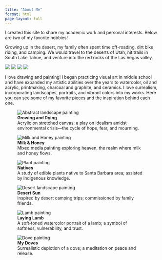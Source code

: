 ```yaml
---
title: "About Me"
format: html
page-layout: full
---
```


I created this site to share my academic work and personal interests. Below are two of my favorite hobbies!

Growing up in the desert, my family often spent time off-roading, dirt bike riding, and camping. We would travel to the deserts of Utah, hit trails in South Lake Tahoe, and venture into the red rocks of the Las Vegas valley. 

::: hobby-gallery
<img src="images/IMG_7873.jpg"/> <img src="images/IMG_1413.jpg"/> <img src="images/offroad1.jpg"/> <img src="images/offroad2.jpg"/>
:::

I love drawing and painting! I began practicing visual art in middle school and have expanded my artistic abilities over the years to watercolor, oil and acrylic, printmaking, charcoal and graphite, and ceramics. I love surrealism, incorporating landscapes, portraits, and vibrant colors into my works. Here you can see some of my favorite pieces and the inspiration behind each one.

<div class="hobby2-gallery">
  <figure>
    <img src="images/abstractlandscape.jpg" alt="Abstract landscape painting">
    <figcaption>
      <strong>Growing and Dying</strong><br>
      Acrylic on stretched canvas; a play on idealism amidst environmental crisis—the cycle of hope, fear, and mourning.
    </figcaption>
  </figure>

  <figure>
    <img src="images/milkhoney.JPG" alt="Milk and Honey painting">
    <figcaption>
      <strong>Milk & Honey</strong><br>
      Mixed media painting exploring heaven, the realm where milk and honey flows.
    </figcaption>
  </figure>

  <figure>
    <img src="images/plantpainting.jpg" alt="Plant painting">
    <figcaption>
      <strong>Natives</strong><br>
      A study of edible plants native to Santa Barbara area; assisted by indigenous knowledge.
    </figcaption>
  </figure>

  <figure>
    <img src="images/desertlandscape.jpg" alt="Desert landscape painting">
    <figcaption>
      <strong>Desert Sun</strong><br>
      Inspired by desert camping trips; commissioned by family friends.
    </figcaption>
  </figure>

  <figure>
    <img src="images/lambpainting.jpg" alt="Lamb painting">
    <figcaption>
      <strong>Laying Lamb</strong><br>
      A soft-toned watercolor portrait of a lamb; a symbol of softness, vulnerability, and trust.
    </figcaption>
  </figure>

  <figure>
    <img src="images/dovepainting.JPG" alt="Dove painting">
    <figcaption>
      <strong>My Doves</strong><br>
      Surrealistic depiction of a dove; a meditation on peace and release.
    </figcaption>
  </figure>
</div>
